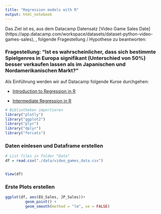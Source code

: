 ```yaml
---
title: "Regression models with R"
output: html_notebook
---
```




Das Ziel ist es, aus dem Datacamp Datensatz [Video Game Sales Date] (https://app.datacamp.com/workspace/datasets/dataset-python-video-games-sales), , folgende Fragestellung / Hypothese zu beantworten:


### Fragestellung: "Ist es wahrscheinlicher, dass sich bestimmte Spielgenres in Europa signifikant (Unterschied von 50%) besser verkaufen lassen als im Japanischen und Nordamerikanischen Markt?"


Als Einführung werden wir auf Datacamp folgende Kurse durchgehen:

- [Introduction to Regression in R](https://app.datacamp.com/learn/courses/introduction-to-regression-in-r)

- [Intermediate Regression in R](https://app.datacamp.com/learn/courses/intermediate-regression-in-r)


```r
# Bibliotheken importieren
library("plotly")
library("ggplot2")
library("plyr")
library("dplyr")
library("forcats")
```

### Daten einlesen und Dataframe erstellen

```r
# List files in folder "Data"
df = read.csv("./data/video_games_data.csv")


View(df)
```
### Erste Plots erstellen
```r
ggplot(df, aes(EU_Sales, JP_Sales))+
         geom_point() +
         geom_smooth(method = "lm", se = FALSE)

```

